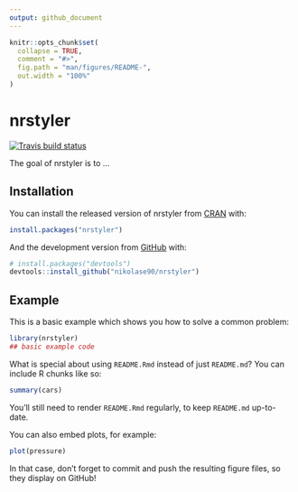 ```yaml
---
output: github_document
---
```


<!-- README.md is generated from README.Rmd. Please edit that file -->

```r
knitr::opts_chunk$set(
  collapse = TRUE,
  comment = "#>",
  fig.path = "man/figures/README-",
  out.width = "100%"
)
```
# nrstyler

<!-- badges: start -->
[![Travis build status](https://travis-ci.org/nikolase90/nrstyler.svg?branch=master)](https://travis-ci.org/nikolase90/nrstyler)
<!-- badges: end -->

The goal of nrstyler is to ...

## Installation

You can install the released version of nrstyler from [CRAN](https://CRAN.R-project.org) with:

``` r
install.packages("nrstyler")
```

And the development version from [GitHub](https://github.com/) with:

``` r
# install.packages("devtools")
devtools::install_github("nikolase90/nrstyler")
```
## Example

This is a basic example which shows you how to solve a common problem:

```r
library(nrstyler)
## basic example code
```

What is special about using `README.Rmd` instead of just `README.md`? You can include R chunks like so:

```r
summary(cars)
```

You'll still need to render `README.Rmd` regularly, to keep `README.md` up-to-date.

You can also embed plots, for example:

```r
plot(pressure)
```

In that case, don't forget to commit and push the resulting figure files, so they display on GitHub!
